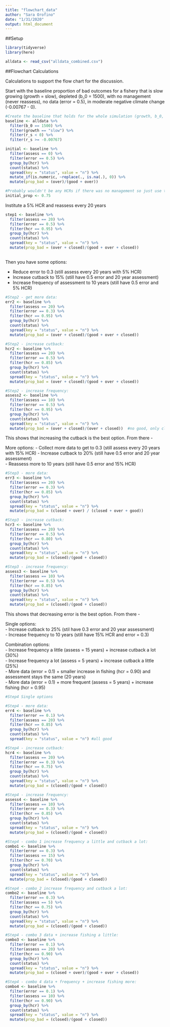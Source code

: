 ```yaml
---
title: "flowchart_data"
author: "Sara Orofino"
date: "1/31/2020"
output: html_document
---
```


##Setup
```r
library(tidyverse)
library(here)

alldata <- read_csv("alldata_combined.csv")
```

##Flowchart Calculations

Calculations to support the flow chart for the discussion.   

Start with the baseline proportion of bad outcomes for a fishery that is slow growing (growth = slow), depleted (b_0 = 1500), with no management (never reassess), no data (error = 0.5), in moderate negative climate change (-0.00767 - 0).

```r
#Create the baseline that holds for the whole simulation (growth, b_0, and climate change)
baseline <- alldata %>% 
  filter(b_0 == 1500) %>% 
  filter(growth == "slow") %>%
  filter(r_s < 0) %>% 
  filter(r_s >= -0.00767)

initial <- baseline %>% 
  filter(assess == 0) %>% 
  filter(error == 0.5) %>% 
  group_by(hcr) %>% 
  count(status) %>% 
  spread(key = "status", value = "n") %>% 
  mutate_if(is.numeric, ~replace(., is.na(.), 0)) %>% 
  mutate(prop_bad = (over)/(good + over)) 

#Probably wouldn't be any HCRs if there was no management so just use the prop_bad from 5%
initial_prop <- 0.75
```


Institute a 5% HCR and reassess every 20 years  
```r
step1 <- baseline %>% 
  filter(assess == 20) %>% 
  filter(error == 0.5) %>% 
  filter(hcr == 0.95) %>% 
  group_by(hcr) %>% 
  count(status) %>% 
  spread(key = "status", value = "n") %>% 
  mutate(prop_bad = (over + closed)/(good + over + closed)) 
  
```


Then you have some options:  

- Reduce error to 0.3 (still assess every 20 years with 5% HCR)  
- Increase cutback to 15% (still have 0.5 error and 20 year assessment)  
- Increase frequency of assessment to 10 years (still have 0.5 error and 5% HCR)  

```r
#Step2 - get more data:
err2 <- baseline %>%
  filter(assess == 20) %>% 
  filter(error == 0.3) %>% 
  filter(hcr == 0.95) %>% 
  group_by(hcr) %>% 
  count(status) %>% 
  spread(key = "status", value = "n") %>% 
  mutate(prop_bad = (over + closed)/(good + over + closed))   

#Step2 - increase cutback:
hcr2 <- baseline %>%
  filter(assess == 20) %>% 
  filter(error == 0.5) %>% 
  filter(hcr == 0.85) %>%
  group_by(hcr) %>% 
  count(status) %>% 
  spread(key = "status", value = "n") %>% 
  mutate(prop_bad = (over + closed)/(good + over + closed))

#Step2 - increase frequency:  
assess2 <- baseline %>%
  filter(assess == 10) %>% 
  filter(error == 0.5) %>% 
  filter(hcr == 0.95) %>% 
  group_by(hcr) %>% 
  count(status) %>% 
  spread(key = "status", value = "n") %>% 
  mutate(prop_bad = (over + closed)/(over + closed))  #no good, only closed and over...
```

This shows that increasing the cutback is the best option. From there -   

More options: 
- Collect more data to get to 0.3 (still assess every 20 years with 15% HCR)
- Increase cutback to 20% (still have 0.5 error and 20 year assessment)  
- Reassess more to 10 years (still have 0.5 error and 15% HCR)  

```r
#Step3 - more data:
err3 <- baseline %>%
  filter(assess == 20) %>% 
  filter(error == 0.3) %>% 
  filter(hcr == 0.85) %>% 
  group_by(hcr) %>% 
  count(status) %>% 
  spread(key = "status", value = "n") %>% 
  mutate(prop_bad = (closed + over) / (closed + over + good))

#Step3 - increase cutback:
hcr3 <- baseline %>%
  filter(assess == 20) %>% 
  filter(error == 0.5) %>% 
  filter(hcr == 0.80) %>%
  group_by(hcr) %>% 
  count(status) %>% 
  spread(key = "status", value = "n") %>% 
  mutate(prop_bad = (closed)/(good + closed))

#Step3 - increase frequency:
assess3 <- baseline %>%
  filter(assess == 10) %>% 
  filter(error == 0.5) %>% 
  filter(hcr == 0.85) %>% 
  group_by(hcr) %>% 
  count(status) %>% 
  spread(key = "status", value = "n") %>% 
  mutate(prop_bad = (closed)/(good + closed)) 
```

This shows that decreasing error is the best option. From there -   

Single options:  
- Increase cutback to 25% (stil have 0.3 error and 20 year assessment)  
- Increase frequency to 10 years (still have 15% HCR and error = 0.3)  

Combination options:  
- Increase frequency a little (assess = 15 years) + increase cutback a lot (30%)  
- Increase frequency a lot (assess = 5 years) + increase cutback a little (25%)  
- More data (error = 0.1) + smaller increase in fishing (hcr = 0.90) and assessment stays the same (20 years)  
- More data (error = 0.1) + more frequent (assess = 5 years) + increase fishing (hcr = 0.95)  

```r
#Step4 Single options

#Step4 - more data:
err4 <- baseline %>%
  filter(error == 0.1) %>% 
  filter(assess == 20) %>% 
  filter(hcr == 0.85) %>% 
  group_by(hcr) %>% 
  count(status) %>% 
  spread(key = "status", value = "n") #all good 

#Step4 - increase cutback:
hcr4 <- baseline %>%
  filter(assess == 20) %>% 
  filter(error == 0.3) %>% 
  filter(hcr == 0.75) %>%
  group_by(hcr) %>% 
  count(status) %>% 
  spread(key = "status", value = "n") %>% 
  mutate(prop_bad = (closed)/(good + closed))

#Step4 - increase frequency: 
assess4 <- baseline %>%
  filter(assess == 10) %>% 
  filter(error == 0.3) %>% 
  filter(hcr == 0.85) %>% 
  group_by(hcr) %>% 
  count(status) %>% 
  spread(key = "status", value = "n") %>% 
  mutate(prop_bad = (closed)/(good + closed)) 

#Step4 - combo 1 increase frequency a little and cutback a lot: 
combo1 <- baseline %>%
  filter(error == 0.3) %>% 
  filter(assess == 15) %>% 
  filter(hcr == 0.70) %>% 
  group_by(hcr) %>% 
  count(status) %>% 
  spread(key = "status", value = "n") %>% 
  mutate(prop_bad = (closed)/(good + closed))

#Step4 - combo 2 increase frequency and cutback a lot: 
combo2 <- baseline %>%
  filter(error == 0.3) %>% 
  filter(assess == 5) %>% 
  filter(hcr == 0.75) %>% 
  group_by(hcr) %>% 
  count(status) %>% 
  spread(key = "status", value = "n") %>% 
  mutate(prop_bad = (closed)/(good + closed))

#Step4 - combo 3 data + increase fishing a little:
combo3 <- baseline %>%
  filter(error == 0.1) %>% 
  filter(assess == 20) %>% 
  filter(hcr == 0.90) %>% 
  group_by(hcr) %>% 
  count(status) %>% 
  spread(key = "status", value = "n") %>% 
  mutate(prop_bad = (closed + over)/(good + over + closed))

#Step4 - combo 4 data + frequency + increase fishing more:
combo4 <- baseline %>%
  filter(error == 0.1) %>% 
  filter(assess == 10) %>% 
  filter(hcr == 0.90) %>% 
  group_by(hcr) %>% 
  count(status) %>% 
  spread(key = "status", value = "n") %>% 
  mutate(prop_bad = (closed)/(good + closed))
```

